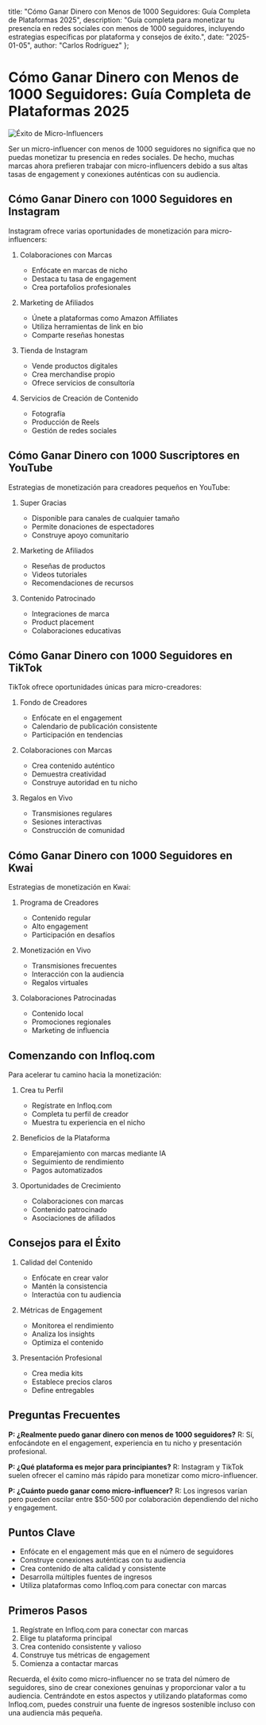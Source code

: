   title: "Cómo Ganar Dinero con Menos de 1000 Seguidores: Guía Completa de Plataformas 2025",
  description: "Guía completa para monetizar tu presencia en redes sociales con menos de 1000 seguidores, incluyendo estrategias específicas por plataforma y consejos de éxito.",
  date: "2025-01-05",
  author: "Carlos Rodríguez"
};

# Cómo Ganar Dinero con Menos de 1000 Seguidores: Guía Completa de Plataformas 2025

![Éxito de Micro-Influencers](/images/blog-posts/micro-influencer-guide-2025.jpeg)

Ser un micro-influencer con menos de 1000 seguidores no significa que no puedas monetizar tu presencia en redes sociales. De hecho, muchas marcas ahora prefieren trabajar con micro-influencers debido a sus altas tasas de engagement y conexiones auténticas con su audiencia.

## Cómo Ganar Dinero con 1000 Seguidores en Instagram

Instagram ofrece varias oportunidades de monetización para micro-influencers:

1. Colaboraciones con Marcas
   - Enfócate en marcas de nicho
   - Destaca tu tasa de engagement
   - Crea portafolios profesionales

2. Marketing de Afiliados
   - Únete a plataformas como Amazon Affiliates
   - Utiliza herramientas de link en bio
   - Comparte reseñas honestas

3. Tienda de Instagram
   - Vende productos digitales
   - Crea merchandise propio
   - Ofrece servicios de consultoría

4. Servicios de Creación de Contenido
   - Fotografía
   - Producción de Reels
   - Gestión de redes sociales

## Cómo Ganar Dinero con 1000 Suscriptores en YouTube

Estrategias de monetización para creadores pequeños en YouTube:

1. Super Gracias
   - Disponible para canales de cualquier tamaño
   - Permite donaciones de espectadores
   - Construye apoyo comunitario

2. Marketing de Afiliados
   - Reseñas de productos
   - Videos tutoriales
   - Recomendaciones de recursos

3. Contenido Patrocinado
   - Integraciones de marca
   - Product placement
   - Colaboraciones educativas

## Cómo Ganar Dinero con 1000 Seguidores en TikTok

TikTok ofrece oportunidades únicas para micro-creadores:

1. Fondo de Creadores
   - Enfócate en el engagement
   - Calendario de publicación consistente
   - Participación en tendencias

2. Colaboraciones con Marcas
   - Crea contenido auténtico
   - Demuestra creatividad
   - Construye autoridad en tu nicho

3. Regalos en Vivo
   - Transmisiones regulares
   - Sesiones interactivas
   - Construcción de comunidad

## Cómo Ganar Dinero con 1000 Seguidores en Kwai

Estrategias de monetización en Kwai:

1. Programa de Creadores
   - Contenido regular
   - Alto engagement
   - Participación en desafíos

2. Monetización en Vivo
   - Transmisiones frecuentes
   - Interacción con la audiencia
   - Regalos virtuales

3. Colaboraciones Patrocinadas
   - Contenido local
   - Promociones regionales
   - Marketing de influencia

## Comenzando con Infloq.com

Para acelerar tu camino hacia la monetización:

1. Crea tu Perfil
   - Regístrate en Infloq.com
   - Completa tu perfil de creador
   - Muestra tu experiencia en el nicho

2. Beneficios de la Plataforma
   - Emparejamiento con marcas mediante IA
   - Seguimiento de rendimiento
   - Pagos automatizados

3. Oportunidades de Crecimiento
   - Colaboraciones con marcas
   - Contenido patrocinado
   - Asociaciones de afiliados

## Consejos para el Éxito

1. Calidad del Contenido
   - Enfócate en crear valor
   - Mantén la consistencia
   - Interactúa con tu audiencia

2. Métricas de Engagement
   - Monitorea el rendimiento
   - Analiza los insights
   - Optimiza el contenido

3. Presentación Profesional
   - Crea media kits
   - Establece precios claros
   - Define entregables

## Preguntas Frecuentes

**P: ¿Realmente puedo ganar dinero con menos de 1000 seguidores?**
R: Sí, enfocándote en el engagement, experiencia en tu nicho y presentación profesional.

**P: ¿Qué plataforma es mejor para principiantes?**
R: Instagram y TikTok suelen ofrecer el camino más rápido para monetizar como micro-influencer.

**P: ¿Cuánto puedo ganar como micro-influencer?**
R: Los ingresos varían pero pueden oscilar entre $50-500 por colaboración dependiendo del nicho y engagement.

## Puntos Clave

- Enfócate en el engagement más que en el número de seguidores
- Construye conexiones auténticas con tu audiencia
- Crea contenido de alta calidad y consistente
- Desarrolla múltiples fuentes de ingresos
- Utiliza plataformas como Infloq.com para conectar con marcas

## Primeros Pasos

1. Regístrate en Infloq.com para conectar con marcas
2. Elige tu plataforma principal
3. Crea contenido consistente y valioso
4. Construye tus métricas de engagement
5. Comienza a contactar marcas

Recuerda, el éxito como micro-influencer no se trata del número de seguidores, sino de crear conexiones genuinas y proporcionar valor a tu audiencia. Centrándote en estos aspectos y utilizando plataformas como Infloq.com, puedes construir una fuente de ingresos sostenible incluso con una audiencia más pequeña.